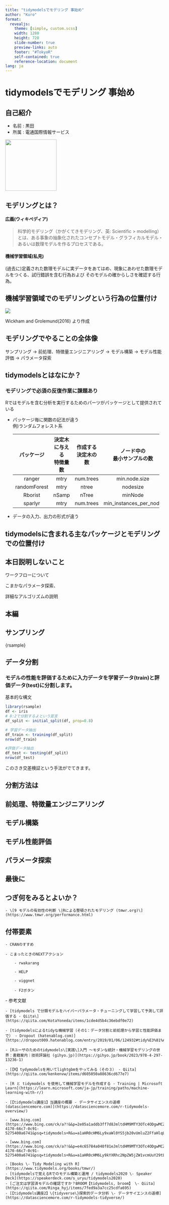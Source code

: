 ```yaml
---
title: "tidymodelsでモデリング 事始め"
author: "Kuro"
format: 
  revealjs:
    theme: [simple, custom.scss]
    width: 1280
    height: 720
    slide-number: true
    preview-links: auto
    footer: "#TokyoR"
    self-contained: true
    reference-location: document
lang: ja
---
```


# tidymodelsでモデリング 事始め

## 自己紹介

-   名前 : 黒田
-   所属 : 電通国際情報サービス

![](./181120_8091.jpg){width="163"}

## モデリングとは？

#### 広義(ウィキペディア)

> 科学的モデリング（かがくてきモデリング、英: Scientific \> modelling）とは、ある事象の抽象化されたコンセプトモデル・グラフィカルモデル・あるいは数理モデルを作るプロセスである。

#### 機械学習領域(私見)

(過去に)定義された数理モデルに実データをあてはめ、現象にあわせた数理モデルをつくる、試行錯誤を含む行為および そのモデルの確からしさを確認する行為。

## 機械学習領域でのモデリングという行為の位置付け

![](./t.drawio.svg)

Wickham and Grolemund(2016) より作成

## モデリングでやることの全体像

サンプリング → 前処理、特徴量エンジニアリング → モデル構築 → モデル性能評価 → パラメータ探索

## tidymodelsとはなにか？

### モデリングで必須の反復作業に課題あり

Rではモデルを含む分析を実行するためのパーツがパッケージとして提供されている

-   パッケージ毎に関数の記法が違う\
    例)ランダムフォレスト系

    +----------------+-----------------+----------------+------------------------+
    | パッケージ     | 決定木に与える\ | 作成する\      | ノード中の\            |
    |                | 特徴量数        | 決定木の数     | 最小サンプルの数       |
    +:==============:+:===============:+:==============:+:======================:+
    | ranger         | mtry            | num.trees      | min.node.size          |
    +----------------+-----------------+----------------+------------------------+
    | randomForest   | mtry            | ntree          | nodesize               |
    +----------------+-----------------+----------------+------------------------+
    | Rborist        | nSamp           | nTree          | minNode                |
    +----------------+-----------------+----------------+------------------------+
    | sparlyr        | mtry            | num.trees      | min_instances_per_node |
    +----------------+-----------------+----------------+------------------------+

-   データの入力、出力の形式が違う

## tidymodelsに含まれる主なパッケージとモデリングでの位置付け

## 本日説明しないこと

ワークフローについて

こまかなパラメータ探索、

詳細なアルゴリズムの説明

## 本編

## サンプリング

{rsample}

## データ分割
### モデルの性能を評価するために入力データを学習データ(train)と評価データ(test)に分割します。

基本的な構文

```r
library(rsample)
df <- iris
# 8:2で分割するよという宣言
df_split <- initial_split(df, prop=0.8)

# 学習データ抽出
df_train <- training(df_split)
nrow(df_train)

#評価データ抽出
df_test <- testing(df_split)
nrow(df_test)
```

このさき交差検証という手法がでてきます。

## 分割方法は

## 前処理、特徴量エンジニアリング

## モデル構築

## モデル性能評価

## パラメータ探索 

## 最後に

## つぎ何をみるとよいか？

```         
- \[9 モデルの有効性の判断 \|Rによる整頓されたモデリング (tmwr.org)\](https://www.tmwr.org/performance.html)
```

## 付帯要素

```         
- CRANのすすめ

- こまったときのNEXTアクション

    - rwakarang

    - HELP

    - viggnet

    - F2ボタン
```

\- 参考文献

```         
- [tidymodels で分類モデルをハイパーパラメータ・チューニングして学習して予測して評価する - Qiita\](https://qiita.com/KotaYoneda/items/1cde4d5b4c36ebdf0e72)

- [tidymodelsによるtidyな機械学習（その1：データ分割と前処理から学習と性能評価まで） - Dropout (hatenablog.com)](https://dropout009.hatenablog.com/entry/2019/01/06/124932#tidy%E3%81%AA%E6%A9%9F%E6%A2%B0%E5%AD%A6%E7%BF%92%E3%83%95%E3%83%AD%E3%83%BC)

- [Rユーザのためのtidymodels\[実践\]入門 〜モダンな統計・機械学習モデリングの世界：書籍案内｜技術評論社 (gihyo.jp)](https://gihyo.jp/book/2023/978-4-297-13236-1)

- [【R】tydymodelsを用いてlightgbmをやってみる（その３） - Qiita](https://qiita.com/kenkenvw/items/d605050a88636cd677e7)

- [R と tidymodels を使用して機械学習モデルを作成する - Training | Microsoft Learn](https://learn.microsoft.com/ja-jp/training/paths/machine-learning-with-r/)

- [【tidymodels講座1】当講座の概要 - データサイエンスの道標 (datasciencemore.com)](https://datasciencemore.com/r-tidymodels-overview/)

- [www.bing.com](https://www.bing.com/ck/a?!&&p=2e05a1addb3ff7d8JmltdHM9MTY3OTc4ODgwMCZpZ3VpZD0xNTRhNDMwZC00MTcwLTY2YzctMGM5MS01Mjc1NDAwYTY3NDEmaW5zaWQ9NTI3Mw&ptn=3&hsh=3&fclid=154a430d-4170-66c7-0c91-5275400a6741&psq=tidymodels+R&u=a1aHR0cHM6Ly9xaWl0YS5jb20vUmluZ2FfaHlqL2l0ZW1zLzdmZWQ5YTNhN2NjMjVjZGZhNjk1&ntb=1)

- [www.bing.com](https://www.bing.com/ck/a?!&&p=e4c65784a040f81eJmltdHM9MTY3OTc4ODgwMCZpZ3VpZD0xNTRhNDMwZC00MTcwLTY2YzctMGM5MS01Mjc1NDAwYTY3NDEmaW5zaWQ9NTMxNA&ptn=3&hsh=3&fclid=154a430d-4170-66c7-0c91-5275400a6741&psq=tidymodels+R&u=a1aHR0cHM6Ly9kYXRhc2NpZW5jZW1vcmUuY29tL3ItdGlkeW1vZGVscy10aWR5dmVyc2Uv&ntb=1)

- [Books \- Tidy Modeling with R](https://www.tidymodels.org/books/tmwr/)
- [tidymodelsで覚えるRでのモデル構築と運用 / tidymodels2020 \- Speaker Deck](https://speakerdeck.com/s_uryu/tidymodels2020)
- [ご注文は学習済モデルの確認ですか？BROOM【tidymodels, broom】 \- Qiita](https://qiita.com/Ringa_hyj/items/7fed9a3a7cc25cdfa695)
- [【tidymodels講座2】\{tidyverse\}探索的データ分析 \- データサイエンスの道標](https://datasciencemore.com/r-tidymodels-tidyverse/)
```
